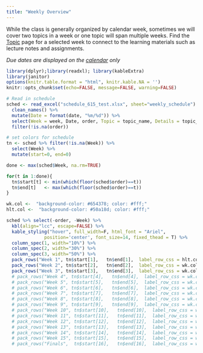 ```yaml
---
title: "Weekly Overview"
---
```


While the class is generally organized by calendar week, sometimes we will cover two topics in a week or one topic will span multiple weeks. Find the [Topic](topics.html) page for a selected week to connect to the learning materials such as lecture notes and assignments. 

_Due dates are displayed on the [calendar](calendar) only_

```r
library(dplyr);library(readxl); library(kableExtra)
library(janitor)
options(knitr.table.format = "html", knitr.kable.NA = '') 
knitr::opts_chunk$set(echo=FALSE, message=FALSE, warning=FALSE) 

# Read in schedule
sched <- read_excel("schedule_615_test.xlsx", sheet="weekly_schedule") %>% 
  clean_names() %>%
  mutate(Date = format(date, "%m/%d")) %>% 
  select(Week = week, Date, order, Topic = topic_name, Details = topic_subtitle) %>%
  filter(!is.na(order))

# set colors for schedule
tn <- sched %>% filter(!is.na(Week)) %>% 
  select(Week) %>% 
  mutate(start=0, end=0)

done <- max(sched$Week, na.rm=TRUE)

for(t in 1:done){
  tn$start[t] <- min(which(floor(sched$order)==t))
  tn$end[t]   <- max(which(floor(sched$order)==t))
}

wk.col <-  "background-color: #654378; color: #fff;"
hlt.col <-  "background-color: #50a18d; color: #fff;"

```

```r
sched %>% select(-order, -Week) %>%
  kbl(align="lcc", escape=FALSE) %>%
  kable_styling("hover", full_width=F, html_font = "Ariel",
              position='center', font_size=14, fixed_thead = T) %>%
  column_spec(1, width="10%") %>% 
  column_spec(2, width="30%") %>% 
  column_spec(3, width="50%") %>% 
  pack_rows("Week 1", tn$start[1],   tn$end[1],  label_row_css = hlt.col) %>%
  pack_rows("Week 2", tn$start[2],   tn$end[2],  label_row_css = wk.col) %>%
  pack_rows("Week 3", tn$start[3],   tn$end[3],  label_row_css = wk.col) 
  # pack_rows("Week 4", tn$start[4],   tn$end[4],  label_row_css = wk.col) %>%
  # pack_rows("Week 5", tn$start[5],   tn$end[5],  label_row_css = wk.col) %>%
  # pack_rows("Week 6", tn$start[6],   tn$end[6],  label_row_css = wk.col) %>%
  # pack_rows("Week 7", tn$start[7],   tn$end[7],  label_row_css = wk.col) %>%
  # pack_rows("Week 8", tn$start[8],   tn$end[8],  label_row_css = wk.col) %>%
  # pack_rows("Week 9", tn$start[9],   tn$end[9],  label_row_css = wk.col) %>%
  # pack_rows("Week 10", tn$start[10],   tn$end[10],  label_row_css = wk.col) %>%
  # pack_rows("Week 11", tn$start[11],   tn$end[11],  label_row_css = wk.col) %>%
  # pack_rows("Week 12", tn$start[12],   tn$end[12],  label_row_css = wk.col) %>%
  # pack_rows("Week 13", tn$start[13],   tn$end[13],  label_row_css = wk.col) %>%
  # pack_rows("Week 14", tn$start[14],   tn$end[14],  label_row_css = wk.col) %>%
  # pack_rows("Week 15", tn$start[15],   tn$end[15],  label_row_css = wk.col) %>%
  # pack_rows("Finals",  tn$start[16],   tn$end[16],  label_row_css = wk.col)
```
